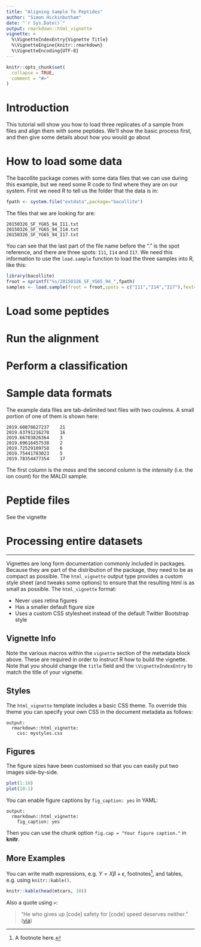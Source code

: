 ```yaml
---
title: "Aligning Sample To Peptides"
author: "Simon Hickinbotham"
date: "`r Sys.Date()`"
output: rmarkdown::html_vignette
vignette: >
  %\VignetteIndexEntry{Vignette Title}
  %\VignetteEngine{knitr::rmarkdown}
  %\VignetteEncoding{UTF-8}
---
```


```r
knitr::opts_chunk$set(
  collapse = TRUE,
  comment = "#>"
)
```


# Introduction


This tutorial will show you how to load three replicates of a sample from files and align them with some peptides. We'll show the basic process first, and then give some details about how you would go about 

# How to load some data

The bacollite package comes with some data files that we can use during this example, but we need some R code to find where they are on our system. First we need R to tell us the folder that the data is in: 

```r
fpath <- system.file("extdata",package="bacollite")
```

The files that we are looking for are:

```
20150326_SF_YG65_94_I11.txt  
20150326_SF_YG65_94_I14.txt  
20150326_SF_YG65_94_I17.txt
```
You can see that the last part of the file name before the "." is the spot reference, and there are three spots: `I11`, `I14` and `I17`. We need this information to use the `load.sample` function to load the three samples into R, like this: 

```r
library(bacollite)
froot = sprintf("%s/20150326_SF_YG65_94_",fpath)
samples <- load.sample(froot = froot,spots = c("I11","I14","I17"),fext=".txt")
```









# Load some peptides







# Run the alignment








# Perform a classification

























# Sample data formats

The example data files are tab-delimited text files with two coulmns. A small portion of one of them is shown here:

```
2019.60878627237	21
2019.63791216278	16
2019.66703826364	3
2019.69616457538	2
2019.72529109758	6
2019.75441783023	5
2019.78354477354	17
```

The first column is the *mass* and the second column is the *intensity* (i.e. the ion count) for the MALDI sample. 



# Peptide files

See the vignette


# Processing entire datasets




-----

Vignettes are long form documentation commonly included in packages. Because they are part of the distribution of the package, they need to be as compact as possible. The `html_vignette` output type provides a custom style sheet (and tweaks some options) to ensure that the resulting html is as small as possible. The `html_vignette` format:

- Never uses retina figures
- Has a smaller default figure size
- Uses a custom CSS stylesheet instead of the default Twitter Bootstrap style

## Vignette Info

Note the various macros within the `vignette` section of the metadata block above. These are required in order to instruct R how to build the vignette. Note that you should change the `title` field and the `\VignetteIndexEntry` to match the title of your vignette.

## Styles

The `html_vignette` template includes a basic CSS theme. To override this theme you can specify your own CSS in the document metadata as follows:

    output: 
      rmarkdown::html_vignette:
        css: mystyles.css

## Figures

The figure sizes have been customised so that you can easily put two images side-by-side. 

```r
plot(1:10)
plot(10:1)
```

You can enable figure captions by `fig_caption: yes` in YAML:

    output:
      rmarkdown::html_vignette:
        fig_caption: yes

Then you can use the chunk option `fig.cap = "Your figure caption."` in **knitr**.

## More Examples

You can write math expressions, e.g. $Y = X\beta + \epsilon$, footnotes^[A footnote here.], and tables, e.g. using `knitr::kable()`.

```r
knitr::kable(head(mtcars, 10))
```

Also a quote using `>`:

> "He who gives up [code] safety for [code] speed deserves neither."
([via](https://twitter.com/hadleywickham/status/504368538874703872))
